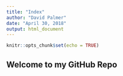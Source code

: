 ```yaml
---
title: "Index"
author: "David Palmer"
date: "April 30, 2018"
output: html_document
---
```


```r
knitr::opts_chunk$set(echo = TRUE)
```

## Welcome to my GitHub Repo
